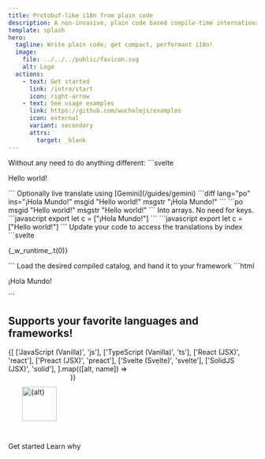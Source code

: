 ```yaml
---
title: Protobuf-like i18n from plain code
description: A non-invasive, plain code based compile-time internationalization (i18n) toolkit.
template: splash
hero:
  tagline: Write plain code; get compact, performant i18n!
  image:
    file: ../../../public/favicon.svg
    alt: Logo
  actions:
    - text: Get started
      link: /intro/start
      icon: right-arrow
    - text: See usage examples
      link: https://github.com/wuchalejs/examples
      icon: external
      variant: secondary
      attrs:
        target: _blank
---
```



<CardGrid stagger>
	<Card title="Write plain code" icon="pencil">
        Without any need to do anything different:
        ```svelte
        <p>Hello world!</p>
        ```
	</Card>
	<Card title="Extract and translate" icon="translate">
        Optionally live translate using [Gemini](/guides/gemini)
        <Tabs>
            <TabItem label="es.po">
                ```diff lang="po" ins="¡Hola Mundo!"
                msgid "Hello world!"
                msgstr "¡Hola Mundo!"
                ```
            </TabItem>
            <TabItem label="en.po">
                ```po
                msgid "Hello world!"
                msgstr "Hello world!"
                ```
            </TabItem>
        </Tabs>
	</Card>
	<Card title="Compile catalogs" icon="rocket">
        Into arrays. No need for keys.
        <Tabs>
            <TabItem label="es.compiled.js">
                ```javascript
                export let c = ["¡Hola Mundo!"]
                ```
            </TabItem>
            <TabItem label="en.compiled.js">
                ```javascript
                export let c = ["Hello world!"]
                ```
            </TabItem>
        </Tabs>
	</Card>
	<Card title="Transform" icon="setting">
        Update your code to access the translations by index
        ```svelte
        <p>{_w_runtime_.t(0)}</p>
        ```
	</Card>
	<Card title="Render" icon="open-book">
        Load the desired compiled catalog, and hand it to your framework
        ```html
        <p>¡Hola Mundo!</p>
        ```
	</Card>
</CardGrid>

## Supports your favorite languages and frameworks!

<div style="display: flex; flex-wrap: wrap">
    {[
        ['JavaScript (Vanilla)', 'js'],
        ['TypeScript (Vanilla)', 'ts'],
        ['React (JSX)', 'react'],
        ['Preact (JSX)', 'preact'],
        ['Svelte (Svelte)', 'svelte'],
        ['SolidJS (JSX)', 'solid'],
    ].map(([alt, name]) => <img
        style="width:5em; margin:2em"
        alt={alt}
        title={alt}
        src={`/images/${name}.svg`}
    />)}
</div>

<LinkButton href="/intro/start">Get started</LinkButton>
<LinkButton href="/intro/why" variant="secondary">Learn why</LinkButton>
